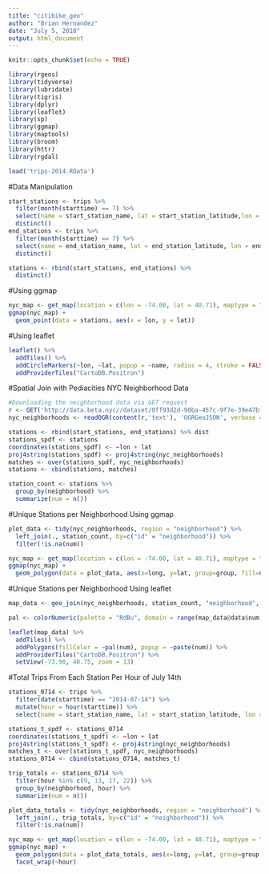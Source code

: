```yaml
---
title: "citibike_geo"
author: "Brian Hernandez"
date: "July 5, 2018"
output: html_document
---
```


```r

knitr::opts_chunk$set(echo = TRUE)

library(rgeos)
library(tidyverse)
library(lubridate)
library(tigris)
library(dplyr)
library(leaflet)
library(sp)
library(ggmap)
library(maptools)
library(broom)
library(httr)
library(rgdal)

load('trips-2014.RData')

```

#Data Manipulation

```r

start_stations <- trips %>%
  filter(month(starttime) == 7) %>%
  select(name = start_station_name, lat = start_station_latitude,lon = start_station_longitude) %>%
  distinct()
end_stations <- trips %>%
  filter(month(starttime) == 7) %>%
  select(name = end_station_name, lat = end_station_latitude, lon = end_station_longitude) %>%
  distinct()

stations <- rbind(start_stations, end_stations) %>%
  distinct()

```

#Using ggmap

```r

nyc_map <- get_map(location = c(lon = -74.00, lat = 40.71), maptype = "terrain", zoom = 11)
ggmap(nyc_map) +
  geom_point(data = stations, aes(x = lon, y = lat))

```

#Using leaflet

```r

leaflet() %>%
  addTiles() %>%
  addCircleMarkers(~lon, ~lat, popup = ~name, radius = 4, stroke = FALSE, fillOpacity = 0.5, color = "navy", data = stations) %>%
  addProviderTiles("CartoDB.Positron")

```

#Spatial Join with Pediacities NYC Neighborhood Data

```r

#Downloading the neighborhood data via GET request
r <- GET('http://data.beta.nyc//dataset/0ff93d2d-90ba-457c-9f7e-39e47bf2ac5f/resource/35dd04fb-81b3-479b-a074-a27a37888ce7/download/d085e2f8d0b54d4590b1e7d1f35594c1pediacitiesnycneighborhoods.geojson')
nyc_neighborhoods <- readOGR(content(r,'text'), 'OGRGeoJSON', verbose = F)

stations <- rbind(start_stations, end_stations) %>% dist
stations_spdf <- stations
coordinates(stations_spdf) <- ~lon + lat
proj4string(stations_spdf) <- proj4string(nyc_neighborhoods)
matches <- over(stations_spdf, nyc_neighborhoods)
stations <- cbind(stations, matches)

station_count <- stations %>%
  group_by(neighborhood) %>%
  summarize(num = n())

```

#Unique Stations per Neighborhood Using ggmap

```r

plot_data <- tidy(nyc_neighborhoods, region = "neighborhood") %>%
  left_join(., station_count, by=c("id" = "neighborhood")) %>%
  filter(!is.na(num))

nyc_map <- get_map(location = c(lon = -74.00, lat = 40.71), maptype = "terrain", zoom = 11)
ggmap(nyc_map) +
  geom_polygon(data = plot_data, aes(x=long, y=lat, group=group, fill=num), alpha=0.75)

```

#Unique Stations per Neighborhood Using leaflet

```r

map_data <- geo_join(nyc_neighborhoods, station_count, "neighborhood", "neighborhood")

pal <- colorNumeric(palette = "RdBu", domain = range(map_data@data$num, na.rm=TRUE))

leaflet(map_data) %>%
  addTiles() %>%
  addPolygons(fillColor = ~pal(num), popup = ~paste(num)) %>%
  addProviderTiles("CartoDB.Positron") %>%
  setView(-73.98, 40.75, zoom = 13)

```

#Total Trips From Each Station Per Hour of July 14th

```r

stations_0714 <- trips %>%
  filter(date(starttime) == "2014-07-14") %>%
  mutate(hour = hour(starttime)) %>%
  select(name = start_station_name, lat = start_station_latitude, lon = start_station_longitude, hour)

stations_t_spdf <- stations_0714
coordinates(stations_t_spdf) <- ~lon + lat
proj4string(stations_t_spdf) <- proj4string(nyc_neighborhoods)
matches_t <- over(stations_t_spdf, nyc_neighborhoods)
stations_0714 <- cbind(stations_0714, matches_t)

trip_totals <- stations_0714 %>%
  filter(hour %in% c(9, 13, 17, 22)) %>%
  group_by(neighborhood, hour) %>%
  summarize(num = n())

plot_data_totals <- tidy(nyc_neighborhoods, region = "neighborhood") %>%
  left_join(., trip_totals, by=c("id" = "neighborhood")) %>%
  filter(!is.na(num))

nyc_map <- get_map(location = c(lon = -74.00, lat = 40.71), maptype = "terrain", zoom = 11)
ggmap(nyc_map) +
  geom_polygon(data = plot_data_totals, aes(x=long, y=lat, group=group, fill=num), alpha=0.75) +
  facet_wrap(~hour)

```